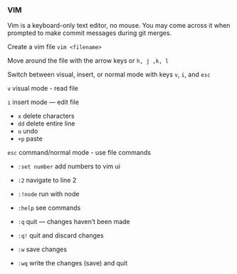### VIM

Vim is a keyboard-only text editor, no mouse. You may come across it when prompted to make commit messages during git merges.

Create a vim file `vim <filename>`

Move around the file with the arrow keys or `h, j ,k, l`

Switch between visual, insert, or normal mode with keys `v`, `i`, and `esc`

`v` visual mode - read file

`i` insert mode — edit file

- `x` delete characters
- `dd` delete entire line
- `u` undo
- `+p` paste

`esc` command/normal mode - use file commands

- `:set number` add numbers to vim ui
- `:2` navigate to line 2
- `:!node` run with node
- `:help` see commands

- `:q` quit — changes haven’t been made
- `:q!` quit and discard changes
- `:w` save changes
- `:wq` write the changes (save) and quit
